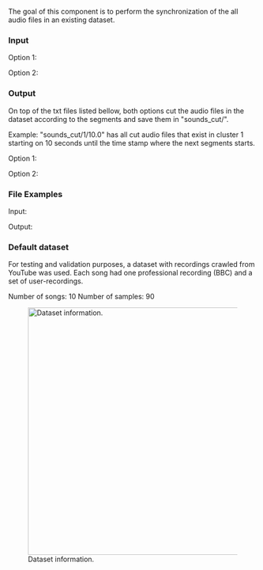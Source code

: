 The goal of this component is to perform the synchronization of the all audio files in an existing dataset.

=== Input ===

Option 1:

{{hc|python audio_synchronization.py soundpaths_my_dataset.txt output_matches_100.txt output_matches_segments_default.txt|2=<nowiki>
--soundpaths_my_dataset.txt: txt file with the paths of all audio files in the dataset.
--output_matches_100.txt: txt file with the output of a previous run of the audio fingerprinting algorithm.
--output_matches_segments_default.txt: txt file with the output of all segments of a previous run of the audio fingerprinting algorithm.
</nowiki>
}}

Option 2:

{{hc|python audio_synchronization.py soundpaths_my_dataset.txt|2=<nowiki>
--soundpaths_my_dataset.txt: txt file with the paths of all audio files in the dataset.
</nowiki>
}}

=== Output ===

On top of the txt files listed bellow, both options cut the audio files in the dataset according to the segments and save them in "sounds_cut/".

Example: "sounds_cut/1/10.0" has all cut audio files that exist in cluster 1 starting on 10 seconds until the time stamp where the next segments starts.

Option 1:

{{hc|Returns:|2=<nowiki>
--output.txt: txt file with the list of all clusters and samples inside each cluster with their relative quality.

--output_synchronization.txt: txt file with all the different overlapping segments inside each cluster, with the samples present in each sample and their relative quality.
</nowiki>
}}

Option 2:

{{hc|Returns:|2=<nowiki>
--output.txt: txt file with the list of all clusters and samples inside each cluster with their relative quality.

--output_synchronization.txt: txt file with all the different overlapping segments inside each cluster, with the samples present in each sample and their relative quality.

--output_matches.txt: Audio Fingerprinting algorithm results (sample-level).

--output_matches_segments.txt: Audio Fingerprinting algorithm results (segment-level).
</nowiki>
}}

=== File Examples ===

Input:

{{hc|soundpaths_my_dataset.txt|2=<nowiki>
sounds_my_dataset/song8sample2.mp3
sounds_my_dataset/song6sample1.mp3
sounds_my_dataset/song6sample6.mp3
sounds_my_dataset/song2sample8.mp3
sounds_my_dataset/song7sample5.mp3
</nowiki>
}}

{{hc|output_matches_100.txt|2=<nowiki>
Matched sounds_my_dataset/song4sample6.mp3 248.9 sec 17513 raw hashes as sounds_my_dataset/song4sample9.mp3 at   -7.6 s with    51 of   305 common hashes at rank  6
Matched sounds_my_dataset/song4sample6.mp3 248.9 sec 17513 raw hashes as sounds_my_dataset/song4sample1.mp3 at    6.9 s with    36 of   245 common hashes at rank 15
Matched sounds_my_dataset/song4sample6.mp3 248.9 sec 17513 raw hashes as sounds_my_dataset/song4sample8.mp3 at   -5.6 s with    24 of   104 common hashes at rank 31
Matched sounds_my_dataset/song4sample6.mp3 248.9 sec 17513 raw hashes as sounds_my_dataset/song4sample5.mp3 at  -16.2 s with    22 of   110 common hashes at rank 39
Matched sounds_my_dataset/song4sample6.mp3 248.9 sec 17513 raw hashes as sounds_my_dataset/song4sample7.mp3 at    0.9 s with    16 of    77 common hashes at rank 18
Matched sounds_my_dataset/song4sample6.mp3 248.9 sec 17513 raw hashes as sounds_my_dataset/song4sample2.mp3 at -156.1 s with     6 of    72 common hashes at rank 12
</nowiki>
}}

{{hc|output_matches_segments_default.txt|2=<nowiki>
NOMATCH sounds_cut/1/0.0/song2sample1.mp3 19.9 sec 3186 raw hashes
NOMATCH sounds_cut/1/20.0/song2sample1.mp3 2.0 sec 399 raw hashes
NOMATCH sounds_cut/1/20.0/song2sample5.mp3 2.0 sec 419 raw hashes
NOMATCH sounds_cut/1/22.1/song2sample1.mp3 7.0 sec 1695 raw hashes
NOMATCH sounds_cut/1/22.1/song2sample5.mp3 7.1 sec 1501 raw hashes
NOMATCH sounds_cut/1/22.1/song2sample7.mp3 7.0 sec 827 raw hashes
Matched sounds_cut/1/29.3/song2sample1.mp3 2.5 sec 336 raw hashes as sounds_cut/1/29.3/song2sample3.mp3 at   -0.0 s with     3 of     3 common hashes at rank  0
NOMATCH sounds_cut/1/29.3/song2sample5.mp3 2.6 sec 334 raw hashes
NOMATCH sounds_cut/1/29.3/song2sample7.mp3 2.6 sec 289 raw hashes
Matched sounds_cut/1/29.3/song2sample3.mp3 2.6 sec 492 raw hashes as sounds_cut/1/29.3/song2sample1.mp3 at    0.0 s with     2 of     2 common hashes at rank  0
</nowiki>
}}

Output:

{{hc|output.txt|2=<nowiki>
1
sounds_my_dataset/song2sample3.mp3 6.35
sounds_my_dataset/song2sample8.mp3 4.0704739466
sounds_my_dataset/song2sample4.mp3 3.13024725495
sounds_my_dataset/song2sample5.mp3 3.08068635739
sounds_my_dataset/song2sample1.mp3 2.27266603678
sounds_my_dataset/song2sample2.mp3 1.35798946444
sounds_my_dataset/song2sample6.mp3 1.12258105596
sounds_my_dataset/song2sample7.mp3 1.0636716225
2
sounds_my_dataset/song7sample3.mp3 6.15695802185
sounds_my_dataset/song7sample4.mp3 4.12599554954
sounds_my_dataset/song7sample5.mp3 3.90231950057
sounds_my_dataset/song7sample1.mp3 3.81289894492
sounds_my_dataset/song7sample6.mp3 2.33759016094
sounds_my_dataset/song7sample2.mp3 1.94741927405
sounds_my_dataset/song7sample7.mp3 1.40188278915
sounds_my_dataset/song7sample8.mp3 0.348085858255
</nowiki>
}}

{{hc|output_synchronization.txt.txt|2=<nowiki>
1
00:00:0-00:20:0
sounds_cut/1/0.0/song2sample1.mp3 0
00:20:0-00:22:1
sounds_cut/1/20.0/song2sample5.mp3 0
sounds_cut/1/20.0/song2sample1.mp3 0
00:22:1-00:29:3
sounds_cut/1/22.1/song2sample1.mp3 0
sounds_cut/1/22.1/song2sample5.mp3 0
sounds_cut/1/22.1/song2sample7.mp3 0
00:29:3-00:32:0
sounds_cut/1/29.3/song2sample3.mp3 3.0
sounds_cut/1/29.3/song2sample1.mp3 2.0
sounds_cut/1/29.3/song2sample7.mp3 0
sounds_cut/1/29.3/song2sample5.mp3 0
00:32:0-00:38:0
sounds_cut/1/32.0/song2sample7.mp3 3.0
sounds_cut/1/32.0/song2sample8.mp3 0
sounds_cut/1/32.0/song2sample5.mp3 0
sounds_cut/1/32.0/song2sample3.mp3 0
sounds_cut/1/32.0/song2sample1.mp3 0
00:38:0-00:48:6
sounds_cut/1/38.0/song2sample3.mp3 22.0
sounds_cut/1/38.0/song2sample7.mp3 19.0
sounds_cut/1/38.0/song2sample8.mp3 18.0
sounds_cut/1/38.0/song2sample5.mp3 17.0
sounds_cut/1/38.0/song2sample1.mp3 12.0
sounds_cut/1/38.0/song2sample4.mp3 8.0
00:48:6-00:58:0
sounds_cut/1/48.6/song2sample3.mp3 31.0
sounds_cut/1/48.6/song2sample7.mp3 21.0
sounds_cut/1/48.6/song2sample8.mp3 16.0
sounds_cut/1/48.6/song2sample4.mp3 10.0
sounds_cut/1/48.6/song2sample5.mp3 9.0
sounds_cut/1/48.6/song2sample2.mp3 4.0
sounds_cut/1/48.6/song2sample1.mp3 0
00:58:0-02:01:033
sounds_cut/1/58.0/song2sample3.mp3 210.0
sounds_cut/1/58.0/song2sample8.mp3 123.0
sounds_cut/1/58.0/song2sample6.mp3 119.0
sounds_cut/1/58.0/song2sample4.mp3 116.0
sounds_cut/1/58.0/song2sample5.mp3 114.0
sounds_cut/1/58.0/song2sample7.mp3 110.0
sounds_cut/1/58.0/song2sample2.mp3 95.0
sounds_cut/1/58.0/song2sample1.mp3 65.0
02:01:033-02:57:492
sounds_cut/1/121.033/song2sample3.mp3 153.0
sounds_cut/1/121.033/song2sample7.mp3 126.0
sounds_cut/1/121.033/song2sample5.mp3 116.0
sounds_cut/1/121.033/song2sample8.mp3 97.0
sounds_cut/1/121.033/song2sample4.mp3 75.0
sounds_cut/1/121.033/song2sample2.mp3 53.0
sounds_cut/1/121.033/song2sample1.mp3 52.0
02:57:492-03:06:567
sounds_cut/1/177.492/song2sample3.mp3 24.0
sounds_cut/1/177.492/song2sample1.mp3 9.0
sounds_cut/1/177.492/song2sample8.mp3 9.0
sounds_cut/1/177.492/song2sample7.mp3 2.0
sounds_cut/1/177.492/song2sample2.mp3 0
sounds_cut/1/177.492/song2sample4.mp3 0
03:06:567-03:07:376
sounds_cut/1/186.567/song2sample3.mp3 17.0
sounds_cut/1/186.567/song2sample4.mp3 12.0
sounds_cut/1/186.567/song2sample2.mp3 3.0
sounds_cut/1/186.567/song2sample1.mp3 3.0
sounds_cut/1/186.567/song2sample8.mp3 0
03:07:376-03:08:83
sounds_cut/1/187.376/song2sample3.mp3 19.0
sounds_cut/1/187.376/song2sample2.mp3 2.0
sounds_cut/1/187.376/song2sample4.mp3 0
sounds_cut/1/187.376/song2sample1.mp3 0
03:08:83-03:12:384
sounds_cut/1/188.83/song2sample1.mp3 0
sounds_cut/1/188.83/song2sample4.mp3 0
sounds_cut/1/188.83/song2sample2.mp3 0
03:12:384-03:15:095
sounds_cut/1/192.384/song2sample2.mp3 0
sounds_cut/1/192.384/song2sample1.mp3 0
03:15:095-03:30:991
sounds_cut/1/195.095/song2sample1.mp3 0
</nowiki>
}}

=== Default dataset ===

For testing and validation purposes, a dataset with recordings crawled from YouTube was used. Each song had one professional recording (BBC) and a set of user-recordings.

Number of songs: 10
Number of samples: 90

[[File:dataset_info.png|center|500px|Dataset information.]]
